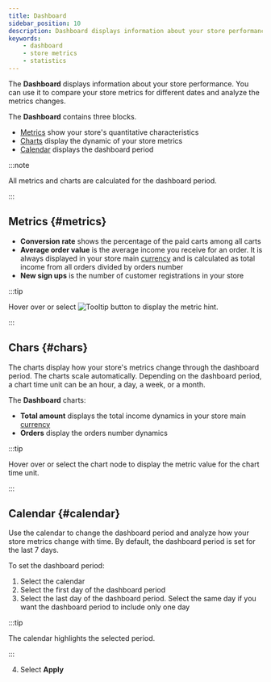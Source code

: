 ```yaml
---
title: Dashboard
sidebar_position: 10
description: Dashboard displays information about your store performance. You can use it to compare your store metrics for different dates and analyze the metrics changes. . 
keywords:
    - dashboard
    - store metrics
    - statistics
---
```



The **Dashboard** displays information about your store performance. You can use it to compare your store metrics for different dates and analyze the metrics changes. 

The **Dashboard** contains three blocks.
* [Metrics](#mics) show your store's quantitative characteristics
* [Charts](#charts) display the dynamic of your store metrics
* [Calendar](#calendar) displays the dashboard period

:::note

All metrics and charts are calculated for the dashboard period.

:::

## Metrics {#metrics}

* **Conversion rate** shows the percentage of the paid carts among all carts
* **Average order value** is the average income you receive for an order. It is always displayed in your store main [currency](../store-settings/currencies.mdx) and is calculated as total income from all orders divided by orders number
* **New sign ups** is the number of customer registrations in your store

:::tip

Hover over or select <Image src="/img/info-icon.png" alt="Tooltip button" width={20} height={20} /> to display the metric hint.

:::

## Chars {#chars}

The charts display how your store's metrics change through the dashboard period. The charts scale automatically. Depending on the dashboard period, a chart time unit can be an hour, a day, a week, or a month. 

The **Dashboard** charts:
* **Total amount** displays the total income dynamics in your store main [currency](../store-setings/currencies.mdx)
* **Orders** display the orders number dynamics

:::tip

Hover over or select the chart node to display the metric value for the chart time unit.

:::

## Calendar {#calendar}

Use the calendar to change the dashboard period and analyze how your store metrics change with time. By default, the dashboard period is set for the last 7 days. 

To set the dashboard period:
1. Select the calendar
2. Select the first day of the dashboard period
3. Select the last day of the dashboard period. Select the same day if you want the dashboard period to include only one day

:::tip

The calendar highlights the selected period.

:::

4. Select **Apply**
